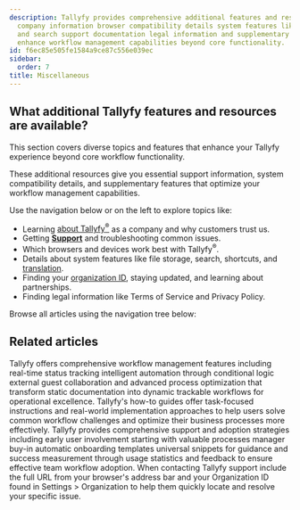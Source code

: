 ```yaml
---
description: Tallyfy provides comprehensive additional features and resources including
  company information browser compatibility details system features like file storage
  and search support documentation legal information and supplementary tools that
  enhance workflow management capabilities beyond core functionality.
id: f6ec85e505fe1584a9ce87c556e039ec
sidebar:
  order: 7
title: Miscellaneous
---
```


## What additional Tallyfy features and resources are available?

This section covers diverse topics and features that enhance your Tallyfy experience beyond core workflow functionality.

These additional resources give you essential support information, system compatibility details, and supplementary features that optimize your workflow management capabilities.

Use the navigation below or on the left to explore topics like:

- Learning [about Tallyfy<sup>®</sup>](/products/pro/miscellaneous/about-tallyfy/) as a company and why customers trust us.
- Getting **[Support](/products/pro/miscellaneous/support/)** and troubleshooting common issues.
- Which browsers and devices work best with Tallyfy<sup>®</sup>.
- Details about system features like file storage, search, shortcuts, and [translation](/products/pro/miscellaneous/how-can-i-translate-content-in-tallyfy/).
- Finding your [organization ID](/products/pro/miscellaneous/how-to-find-your-tallyfy-ids/), staying updated, and learning about partnerships.
- Finding legal information like Terms of Service and Privacy Policy.

Browse all articles using the navigation tree below:


<PageTree />


## Related articles
<CardGrid>
<LinkTitleCard header="<b>Tutorials > Key features</b>" href="/products/pro/tutorials/features/" > Tallyfy offers comprehensive workflow management features including real-time status tracking intelligent automation through conditional logic external guest collaboration and advanced process optimization that transform static documentation into dynamic trackable workflows for operational excellence. </LinkTitleCard>
<LinkTitleCard header="<b>Tutorials > How-to guides</b>" href="/products/pro/tutorials/how-to/" > Tallyfy's how-to guides offer task-focused instructions and real-world implementation approaches to help users solve common workflow challenges and optimize their business processes more effectively. </LinkTitleCard>
<LinkTitleCard header="<b>Miscellaneous > Support</b>" href="/products/pro/miscellaneous/support/" > Tallyfy provides comprehensive support and adoption strategies including early user involvement starting with valuable processes manager buy-in automatic onboarding templates universal snippets for guidance and success measurement through usage statistics and feedback to ensure effective team workflow adoption. </LinkTitleCard>
<LinkTitleCard header="<b>Support > Provide necessary info to Tallyfy's support team</b>" href="/products/pro/miscellaneous/support/how-to-provide-necessary-info-to-tallyfy-support/" > When contacting Tallyfy support include the full URL from your browser's address bar and your Organization ID found in Settings > Organization to help them quickly locate and resolve your specific issue. </LinkTitleCard>
</CardGrid>